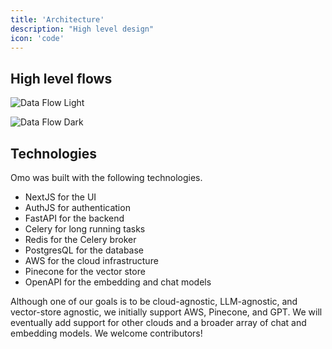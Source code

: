 ```yaml
---
title: 'Architecture'
description: "High level design"
icon: 'code'
---
```


## High level flows

<img
  className="block dark:hidden"
  src="/images/data-flow.png"
  alt="Data Flow Light"
/>

<img
  className="hidden dark:block"
  src="/images/data-flow-dark.png"
  alt="Data Flow Dark"
/>

## Technologies

Omo was built with the following technologies.

* NextJS for the UI
* AuthJS for authentication
* FastAPI for the backend
* Celery for long running tasks
* Redis for the Celery broker
* PostgresQL for the database
* AWS for the cloud infrastructure
* Pinecone for the vector store
* OpenAPI for the embedding and chat models

Although one of our goals is to be cloud-agnostic, LLM-agnostic, and vector-store agnostic,
we initially support AWS, Pinecone, and GPT. We will eventually add support for other clouds
and a broader array of chat and embedding models. We welcome contributors!